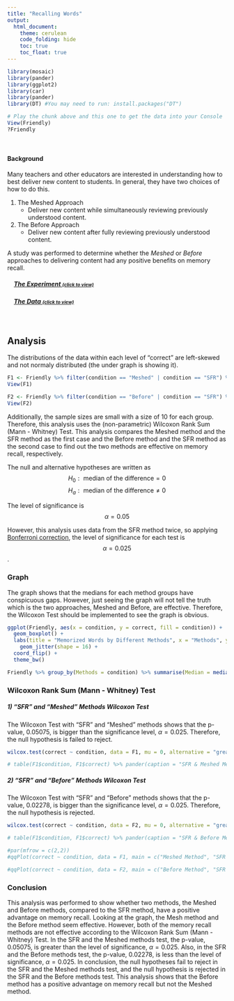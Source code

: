 ```yaml
---
title: "Recalling Words"
output: 
  html_document:
    theme: cerulean
    code_folding: hide
    toc: true
    toc_float: true
---
```


<script type="text/javascript">
 function showhide(id) {
    var e = document.getElementById(id);
    e.style.display = (e.style.display == 'block') ? 'none' : 'block';
 }
</script>

```r
library(mosaic)
library(pander)
library(ggplot2)
library(car)
library(pander)
library(DT) #You may need to run: install.packages("DT") 
```

```r
# Play the chunk above and this one to get the data into your Console
View(Friendly)
?Friendly
```


<br />

#### Background

Many teachers and other educators are interested in understanding how to best deliver new content to students. In general, they have two choices of how to do this.

1. The Meshed Approach
    * Deliver new content while simultaneously reviewing previously understood content.

2. The Before Approach
    * Deliver new content after fully reviewing previously understood content.

A study was performed to determine whether the *Meshed* or *Before* approaches to delivering content had any positive benefits on memory recall. 

<div style="padding-left:15px;">

##### <a href="javascript:showhide('uniquename')">The Experiment <span style="font-size:8pt;">(click to view)</span></a>


<div id="uniquename" style="display:none;">

Individuals were seated at a computer and shown a list of words. Words appeared on the screen one at a time, for two seconds each, until all words had been shown (40 total). After all words were shown, they were required to perform a few two-digit mathematical additions (like 15 + 25) for 15 seconds to avoid immediate memory recall of the words. They were then asked to write down as many of the 40 words as they could remember. They were given a maximum of 5.3 minutes to recall words.

The process of showing words and recalling words was repeated four times with the same list of words each time (four chances to get it right). The presentation of the first trial was the same for all treatment conditions. However, trials 2, 3, and 4 were slightly different for each treatment condition.

<div style="padding-left:15px;">

The `SFR` group (the control group) stands for Standard Free Recall. In all four trials the same list of 40 words was presented, in a random order each time.

The `Before` group also used the same 40 words during each trial. However, any words that were correctly recalled in a previous trial were presented first, or *before* the words that were not recalled in the last trial. After all the correct words were presented in random order, the non-recalled words were presented in a random order.

The `Meshed` group also used the same 40 words during each trial. However, words that were correctly recalled in a previous trial were alternated with a missed word during the next presentation order. 

</div>

The data records the number of correctly recalled words (out of the 40 possible) from the fourth trial. Results were obtained for 30 students, 10 in each of the three treatment groups: `SFR`, `Before`, and `Meshed`. 

</div>

##### <a href="javascript:showhide('uniquename2')">The Data <span style="font-size:8pt;">(click to view)</span></a>

<div id="uniquename2" style="display:none;">

The results from the study can be found in the `Friendly` data set in R after loading `library(car)`. 

Click the "Code" button to see the data.


```r
datatable(Friendly, options=list(lengthMenu = c(3,10,30)))
```


</div>
</div>

<br />


<!-- Begin writing your analysis below here. -->

## Analysis

The distributions of the data within each level of “correct” are left-skewed and not normaly distributed (the under graph is showing it).
<!--
The distributions of test statistics categorized with "correct" are non-parametric. The reason the data is nonparametric is that the data is not normaly distributed (the under graph is showing it).
-->

```r

F1 <- Friendly %>% filter(condition == "Meshed" | condition == "SFR") %>% droplevels()
View(F1)

F2 <- Friendly %>% filter(condition == "Before" | condition == "SFR") %>% droplevels()
View(F2)

```

Additionally, the sample sizes are small with a size of 10 for each group. Therefore, this analysis uses the (non-parametric) Wilcoxon Rank Sum (Mann - Whitney) Test. This analysis compares the Meshed method and the SFR method as the first case and the Before method and the SFR method as the second case to find out the two methods are effective on memory recall, respectively. 

The null and alternative hypotheses are written as
$$H_0: \text{ median of the difference} = 0$$
$$H_a: \text{ median of the difference} \neq 0$$


The level of significance is
$$\alpha = 0.05$$

However, this analysis uses data from the SFR method twice, so applying [Bonferroni correction](https://en.wikipedia.org/wiki/Bonferroni_correction), the level of significance for each test is
$$\alpha = 0.025$$.

### Graph

The graph shows that the medians for each method groups have conspicuous gaps. However, just seeing the graph will not tell the truth which is the two approaches, $\text{Meshed}$ and $\text{Before}$, are effective. Therefore, the Wilcoxon Test should be implemented to see the graph is obvious.

```r

ggplot(Friendly, aes(x = condition, y = correct, fill = condition)) +
  geom_boxplot() +
  labs(title = "Memorized Words by Different Methods", x = "Methods", y = "Number of Memorized Words")+ 
    geom_jitter(shape = 16) +
  coord_flip() +
  theme_bw()

```

```r

Friendly %>% group_by(Methods = condition) %>% summarise(Median = median(correct), Sample_Size = n()) %>% pander(captioin = "Medians & Sample Sizes for Each Group")

```

### Wilcoxon Rank Sum (Mann - Whitney) Test

##### 1) "SFR" and "Meshed" Methods Wilcoxon Test

The Wilcoxon Test with "SFR" and "Meshed" methods shows that the $\text{p-value}$, $\text{0.05075}$, is bigger than the significance level, $\alpha = 0.025$. Therefore, the null hypothesis is failed to reject.

```r

wilcox.test(correct ~ condition, data = F1, mu = 0, alternative = "greater", conf.level = 0.975) %>% pander(caption = "SFR & Meshed Method Wilcoxon Test")

# table(F1$condition, F1$correct) %>% pander(caption = "SFR & Meshed Methods Wilcoxon Test")

```

##### 2) "SFR" and "Before" Methods Wilcoxon Test

The Wilcoxon Test with "SFR" and "Before" methods shows that the $\text{p-value}$, $\text{0.02278}$, is bigger than the significance level, $\alpha = 0.025$. Therefore, the null hypothesis is rejected.

```r

wilcox.test(correct ~ condition, data = F2, mu = 0, alternative = "greater", conf.level = 0.975) %>% pander(caption = "SFR & Before Method Wilcoxon Test")

# table(F1$condition, F1$correct) %>% pander(caption = "SFR & Before Method Wilcoxon Test")
```

```r
#par(mfrow = c(2,2))
#qqPlot(correct ~ condition, data = F1, main = c("Meshed Method", "SFR Method"), ylab = "Number of Memorized Words")

#qqPlot(correct ~ condition, data = F2, main = c("Before Method", "SFR Method"), ylab = "Number of Memorized Words")

```

### Conclusion

This analysis was performed to show whether two methods, the Meshed and Before methods, compared to the SFR method, have a positive advantage on memory recall. Looking at the graph, the Mesh method and the Before method seem effective. However, both of the memory recall methods are not effective according to the Wilcoxon Rank Sum (Mann - Whitney) Test. In the SFR and the Meshed methods test, the $\text{p-value}$, $\text{0.05075}$, is greater than the level of significance, $\alpha = 0.025$. Also, in the SFR and the Before methods test, the $\text{p-value}$, $\text{0.02278}$, is less than the level of significance, $\alpha = 0.025$. In conclusion, the null hypotheses fail to reject in the SFR and the Meshed methods test, and the null hypothesis is rejected in the SFR and the Before methods test. This analysis shows that the Before method has a positive advantage on memory recall but not the Meshed method.


<!-- Note that your goal is to use the Friendly data to show whether or not the Meshed or Before methods have any positive benefit on memory recall. -->






